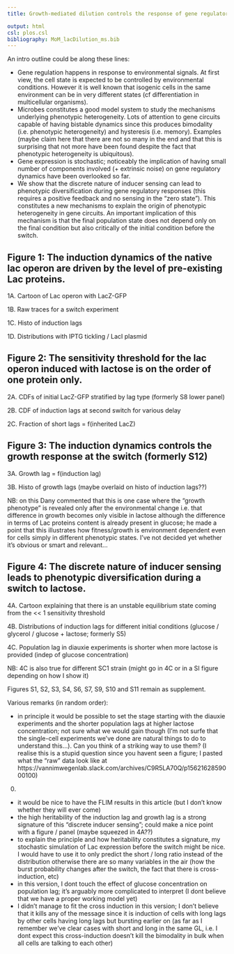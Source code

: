 ```yaml
---
title: Growth-mediated dilution controls the response of gene regulatory networks

output: html
csl: plos.csl
bibliography: MoM_lacDilution_ms.bib
---
```



An intro outline could be along these lines:

- Gene regulation happens in response to environmental signals. At first view, the cell state is expected to be controlled by environmental conditions. However it is well known that isogenic cells in the same environment can be in very different states (cf differentiation in multicellular organisms).
- Microbes constitutes a good model system to study the mechanisms underlying phenotypic heterogeneity. Lots of attention to gene circuits capable of having bistable dynamics since this produces bimodality (i.e. phenotypic heterogeneity) and hysteresis (i.e. memory). Examples (maybe claim here that there are not so many in the end and that this is surprising that not more have been found despite the fact that phenotypic heterogeneity is ubiquitous).
- Gene expression is stochastic; noticeably the implication of having small number of components involved (+ extrinsic noise) on gene regulatory dynamics have been overlooked so far.
- We show that the discrete nature of inducer sensing can lead to phenotypic diversification during gene regulatory responses (this requires a positive feedback and no sensing in the “zero state”). This constitutes a new mechanisms to explain the origin of phenotypic heterogeneity in gene circuits. An important implication of this mechanism is that the final population state does not depend only on the final condition but also critically of the initial condition before the switch.




## Figure 1: The induction dynamics of the native lac operon are driven by the level of pre-existing Lac proteins.
1A. Cartoon of Lac operon with LacZ-GFP

1B. Raw traces for a switch experiment

1C. Histo of induction lags

1D. Distributions with IPTG tickling / LacI plasmid



## Figure 2: The sensitivity threshold for the lac operon induced with lactose is on the order of one protein only.
2A. CDFs of initial LacZ-GFP stratified by lag type (formerly S8 lower panel)

2B. CDF of induction lags at second switch for various delay

2C. Fraction of short lags = f(inherited LacZ)



## Figure 3: The induction dynamics controls the growth response at the switch (formerly S12)
3A. Growth lag = f(induction lag)

3B. Histo of growth lags (maybe overlaid on histo of induction lags??)

NB: on this Dany commented that this is one case where the “growth phenotype” is revealed only after the environmental change i.e. that difference in growth becomes only visible in lactose although the difference in terms of Lac proteins content is already present in glucose; he made a point that this illustrates how fitness/growth is environment dependent even for cells simply in different phenotypic states. I’ve not decided yet whether it’s obvious or smart and relevant…



## Figure 4: The discrete nature of inducer sensing leads to phenotypic diversification during a switch to lactose.
4A. Cartoon explaining that there is an unstable equilibrium state coming from the << 1 sensitivity threshold

4B. Distributions of induction lags for different initial conditions (glucose / glycerol / glucose + lactose; formerly S5)

4C. Population lag in diauxie experiments is shorter when more lactose is provided (indep of glucose concentration)

NB: 4C is also true for different SC1 strain (might go in 4C or in a SI figure depending on how I show it)



Figures S1, S2, S3, S4, S6, S7, S9, S10 and S11 remain as supplement.





Various remarks (in random order):

- in principle it would be possible to set the stage starting with the diauxie experiments and the shorter population lags at higher lactose concentration; not sure what we would gain though (I’m not surfe that the single-cell experiments we’ve done are natural things to do to understand this…). Can you think of a striking way to use them? (I realise this is a stupid question since you havent seen a figure; I pasted what the “raw” data look like at https://vannimwegenlab.slack.com/archives/C9R5LA70Q/p1562162859000100)
0) 

- it would be nice to have the FLIM results in this article (but I don’t know whether they will ever come)
- the high heritability of the induction lag and growth lag is a strong signature of this “discrete inducer sensing”; could make a nice point with a figure / panel (maybe squeezed in 4A??)
- to explain the principle and how heritability constitutes a signature, my stochastic simulation of Lac expression before the switch might be nice. I would have to use it to only predict the short / long ratio instead of the distribution otherwise there are so many variables in the air (how the burst probability changes after the switch, the fact that there is cross-induction, etc)
- in this version, I dont touch the effect of glucose concentration on population lag; it’s arguably more complicated to interpret (I dont believe that we have a proper working model yet)
- I didn’t manage to fit the cross induction in this version; I don’t believe that it kills any of the message since it is induction of cells with long lags by other cells having long lags but bursting earlier on (as far as I remember we’ve clear cases with short and long in the same GL, i.e. I dont expect this cross-induction doesn’t kill the bimodality in bulk when all cells are talking to each other)

